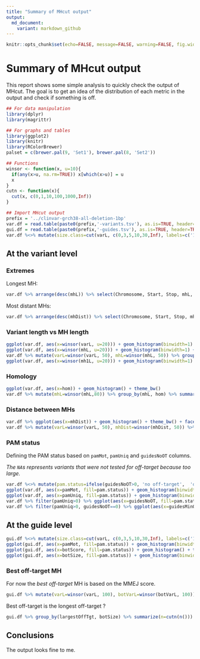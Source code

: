 ```yaml
---
title: "Summary of MHcut output"
output:
  md_document:
    variant: markdown_github
---
```


```r
knitr::opts_chunk$set(echo=FALSE, message=FALSE, warning=FALSE, fig.width=10, tidy=TRUE)
```

# Summary of MHcut output

This report shows some simple analysis to quickly check the output of MHcut.
The goal is to get an idea of the distribution of each metric in the output and check if something is off.

```r
## For data manipulation
library(dplyr)
library(magrittr)

## For graphs and tables
library(ggplot2)
library(knitr)
library(RColorBrewer)
palset = c(brewer.pal(9, 'Set1'), brewer.pal(8, 'Set2'))

## Functions
winsor <- function(x, u=10){
  if(any(x>u, na.rm=TRUE)) x[which(x>u)] = u
  x
}
cutn <- function(x){
  cut(x, c(0,1,10,100,1000,Inf))
}

## Import MHcut output
prefix = '../clinvar-grch38-all-deletion-1bp'
var.df = read.table(paste0(prefix,'-variants.tsv'), as.is=TRUE, header=TRUE, sep='\t')
gui.df = read.table(paste0(prefix,'-guides.tsv'), as.is=TRUE, header=TRUE, sep='\t')
var.df %<>% mutate(size.class=cut(varL, c(0,3,5,10,30,Inf), labels=c('1-3','4-5','6-10','11-30','>30')))
```

## At the variant level

### Extremes

Longest MH:

```r
var.df %>% arrange(desc(mhL)) %>% select(Chromosome, Start, Stop, mhL, mh1L) %>% head %>% kable
```

Most distant MHs:

```r
var.df %>% arrange(desc(mhDist)) %>% select(Chromosome, Start, Stop, mhL, mh1L, varL, mhDist) %>% head %>% kable
```


### Variant length vs MH length

```r
ggplot(var.df, aes(x=winsor(varL, u=20))) + geom_histogram(binwidth=1) + theme_bw()
ggplot(var.df, aes(x=winsor(mhL, u=20))) + geom_histogram(binwidth=1) + theme_bw()
var.df %>% mutate(varL=winsor(varL, 50), mhL=winsor(mhL, 50)) %>% group_by(mhL, varL) %>% summarize(n=cutn(n())) %>% ggplot(aes(x=varL, y=mhL, fill=n)) + geom_tile() + theme_bw() + ggtitle('Winsorized at 50')
ggplot(var.df, aes(x=winsor(mh1L, u=20))) + geom_histogram(binwidth=1) + theme_bw()
```

### Homology

```r
ggplot(var.df, aes(x=hom)) + geom_histogram() + theme_bw()
var.df %>% mutate(mhL=winsor(mhL,80)) %>% group_by(mhL, hom) %>% summarize(n=cutn(n())) %>% ggplot(aes(x=mhL, y=hom, fill=n)) + geom_tile() + theme_bw()
```

### Distance between MHs

```r
var.df %>% ggplot(aes(x=mhDist)) + geom_histogram() + theme_bw() + facet_wrap(~size.class, scales='free')
var.df %>% mutate(varL=winsor(varL, 50), mhDist=winsor(mhDist, 50)) %>% group_by(size.class, varL, mhDist) %>% summarize(n=cutn(n())) %>% ggplot(aes(x=varL, y=mhDist, fill=n)) + geom_tile() + theme_bw() + geom_abline(linetype=2) + ggtitle('Winsorized at 50')
```


### PAM status

Defining the PAM status based on `pamMot`, `pamUniq` and `guidesNoOT` columns.

*The `NA`s represents variants that were not tested for off-target because too large.*

```r
var.df %<>% mutate(pam.status=ifelse(guidesNoOT>0, 'no off-target',  'off-targets'), pam.status=ifelse(pamUniq==0, 'no unique PAM', pam.status), pam.status=ifelse(pamMot==0, 'no PAM', pam.status))
ggplot(var.df, aes(x=pamMot, fill=pam.status)) + geom_histogram(binwidth=1) + theme_bw() + facet_grid(size.class~., scales='free')
ggplot(var.df, aes(x=pamUniq, fill=pam.status)) + geom_histogram(binwidth=1) + theme_bw() + facet_grid(size.class~., scales='free')
var.df %>% filter(pamUniq>0) %>% ggplot(aes(x=guidesNoOT, fill=pam.status)) + geom_histogram(binwidth=1) + theme_bw() + facet_grid(size.class~., scales='free') + ggtitle('PAM available')
var.df %>% filter(pamUniq>0, guidesNoOT==0) %>% ggplot(aes(x=guidesMinOT, fill=pam.status)) + geom_histogram(binwidth=1) + theme_bw() + facet_grid(size.class~., scales='free') + ggtitle('PAM available, off-target MH')
```

## At the guide level

```r
gui.df %<>% mutate(size.class=cut(varL, c(0,3,5,10,30,Inf), labels=c('1-3','4-5','6-10','11-30','>30')), pam.status=ifelse(guidesNoOT>0, 'no off-target',  'off-targets'), pam.status=ifelse(pamUniq==0, 'no unique PAM', pam.status), pam.status=ifelse(pamMot==0, 'no PAM', pam.status))
ggplot(gui.df, aes(x=pamMot, fill=pam.status)) + geom_histogram(binwidth=1) + theme_bw() + facet_grid(size.class~., scales='free')
ggplot(gui.df, aes(x=botScore, fill=pam.status)) + geom_histogram() + theme_bw() + facet_grid(size.class~., scales='free')
ggplot(gui.df, aes(x=botSize, fill=pam.status)) + geom_histogram(binwidth=1) + theme_bw() + facet_grid(size.class~., scales='free')
```

### Best off-target MH

For now the *best off-target* MH is based on the MMEJ score.

```r
gui.df %>% mutate(varL=winsor(varL, 100), botVarL=winsor(botVarL, 100)) %>% group_by(varL, botVarL) %>% summarize(n=cutn(n())) %>% ggplot(aes(x=varL, y=botVarL, fill=n)) + geom_tile() + theme_bw() + geom_abline(linetype=2) + ggtitle('Winsorized at 100')
```

Best off-target is the longest off-target ?

```r
gui.df %>% group_by(largestOffTgt, botSize) %>% summarize(n=cutn(n())) %>% ggplot(aes(x=largestOffTgt, y=botSize, fill=n)) + theme_bw() + geom_abline(linetype=2) + geom_tile()
```

## Conclusions

The output looks fine to me.


